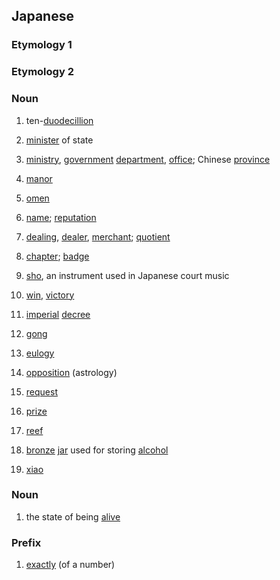 {{also|じょう}}
==Japanese==
===Etymology 1===
{{ja-see|背負う}}
===Etymology 2===
{{ja-see-kango|正|昭|宵|招|肖|床|勝|兄鷹|小|少輔|生|升|象|証|省|将|庄|翔|妾|症|賞|匠|声|鈔|鐘|姓|性|承}}
===Noun===
{{ja-noun|しょう}}
# {{ja-def|正}} ten-[[duodecillion]]
# {{ja-def|相}} [[minister]] of state
# {{ja-def|省}} [[ministry]], [[government]] [[department]], [[office]]; Chinese [[province]]
# {{ja-def|荘|庄}} [[manor]]
# {{ja-def|祥}} [[omen]]
# {{ja-def|称}} [[name]]; [[reputation]]
# {{ja-def|商}} [[dealing]], [[dealer]], [[merchant]]; [[quotient]]
# {{ja-def|章}} [[chapter]]; [[badge]]
# {{ja-def|笙}} [[sho]], an instrument used in Japanese court music
# {{ja-def|勝}} [[win]], [[victory]]
# {{ja-def|詔}} [[imperial]] [[decree]]
# {{ja-def|鉦}} [[gong]]
# {{ja-def|頌}} [[eulogy]]
# {{ja-def|衝}} [[opposition]] (astrology)
# {{ja-def|請}} [[request]]
# {{ja-def|賞}} [[prize]]
# {{ja-def|礁}} [[reef]]
# {{ja-def|鍾}} [[bronze]] [[jar]] used for storing [[alcohol]]
# {{ja-def|簫}} [[xiao]] {{gloss|Chinese flute}}

===Noun===
{{ja-noun|しょ.う}}

# {{ja-def|諸有}} {{qualifier|Buddhism}} the state of being [[alive]]

===Prefix===
{{ja-pos|prefix}}

# {{ja-def|正}} [[exactly]] (of a number)